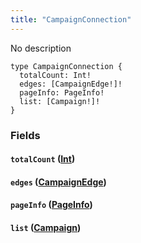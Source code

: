 ```yaml
---
title: "CampaignConnection"
---
```


No description

```
type CampaignConnection {
  totalCount: Int!
  edges: [CampaignEdge!]!
  pageInfo: PageInfo!
  list: [Campaign!]!
}

```

### Fields[](#fields "Direct link to heading")

#### `totalCount` ([Int](/developer/graphql-api/references/scalars/int))[](#totalcount-int "Direct link to heading")

#### `edges` ([CampaignEdge](/developer/graphql-api/references/objects/campaign-edge))[](#edges-campaignedge "Direct link to heading")

#### `pageInfo` ([PageInfo](/developer/graphql-api/references/objects/page-info))[](#pageinfo-pageinfo "Direct link to heading")

#### `list` ([Campaign](/developer/graphql-api/references/objects/campaign))[](#list-campaign "Direct link to heading")